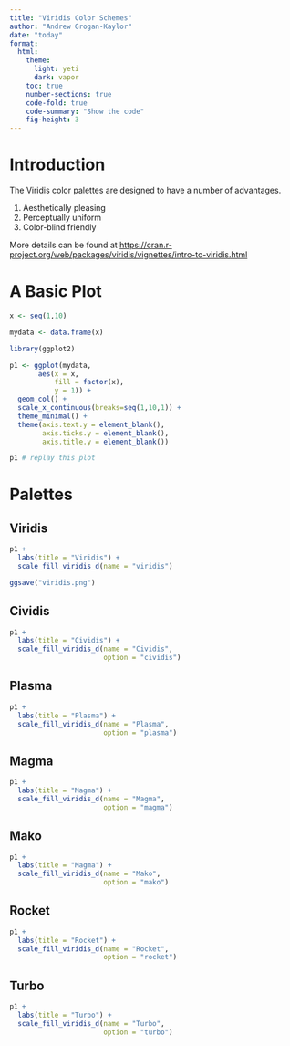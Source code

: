 ```yaml
---
title: "Viridis Color Schemes"
author: "Andrew Grogan-Kaylor"
date: "today"
format:
  html:
    theme: 
      light: yeti
      dark: vapor
    toc: true
    number-sections: true
    code-fold: true
    code-summary: "Show the code"
    fig-height: 3
---
```


# Introduction

The Viridis color palettes are designed to have a number of advantages.

1. Aesthetically pleasing
2. Perceptually uniform
3. Color-blind friendly

More details can be found at [https://cran.r-project.org/web/packages/viridis/vignettes/intro-to-viridis.html](https://cran.r-project.org/web/packages/viridis/vignettes/intro-to-viridis.html)

# A Basic Plot

```r

x <- seq(1,10)

mydata <- data.frame(x)

library(ggplot2)

p1 <- ggplot(mydata,
       aes(x = x, 
           fill = factor(x),
           y = 1)) + 
  geom_col() + 
  scale_x_continuous(breaks=seq(1,10,1)) +
  theme_minimal() +
  theme(axis.text.y = element_blank(),
        axis.ticks.y = element_blank(),
        axis.title.y = element_blank())

p1 # replay this plot

```

# Palettes

## Viridis

```r

p1 + 
  labs(title = "Viridis") +
  scale_fill_viridis_d(name = "viridis")

ggsave("viridis.png")

```

## Cividis

```r

p1 + 
  labs(title = "Cividis") +
  scale_fill_viridis_d(name = "Cividis",
                       option = "cividis")

```

## Plasma

```r

p1 + 
  labs(title = "Plasma") +
  scale_fill_viridis_d(name = "Plasma",
                       option = "plasma")

```

## Magma

```r

p1 + 
  labs(title = "Magma") +
  scale_fill_viridis_d(name = "Magma",
                       option = "magma")

```

## Mako

```r

p1 + 
  labs(title = "Magma") +
  scale_fill_viridis_d(name = "Mako",
                       option = "mako")

```

## Rocket

```r

p1 + 
  labs(title = "Rocket") +
  scale_fill_viridis_d(name = "Rocket",
                       option = "rocket")

```

## Turbo

```r

p1 + 
  labs(title = "Turbo") +
  scale_fill_viridis_d(name = "Turbo",
                       option = "turbo")

```













